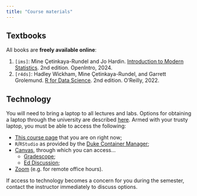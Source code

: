 ```yaml
---
title: "Course materials"
---
```


## Textbooks

All books are **freely available online**:

1.  `[ims]`: Mine Çetinkaya-Rundel and Jo Hardin. [Introduction to Modern Statistics](https://openintro-ims2.netlify.app/). 2nd edition. OpenIntro, 2024.
2.  `[r4ds]`: Hadley Wickham, Mine Çetinkaya-Rundel, and Garrett Grolemund. [R for Data Science](https://r4ds.hadley.nz/). 2nd edition. O'Reilly, 2022.

## Technology

You will need to bring a laptop to all lectures and labs. Options for obtaining a laptop through the university are described [here](https://sta199-s25.github.io/syllabus/syllabus_resources.html#course-costs). Armed with your trusty laptop, you must be able to access the following:

-   [This course page](https://sta199-s25.github.io/) that you are on right now;
-   `R`/`RStudio` as provided by the [Duke Container Manager](https://cmgr.oit.duke.edu/containers);
-   [Canvas](https://go.canvas.duke.edu/), through which you can access...
    -   [Gradescope](https://www.gradescope.com/courses/935402);
    -   [Ed Discussion](https://edstem.org/us/courses/70595/discussion);
-   [Zoom](https://duke.zoom.us/) (e.g. for remote office hours).

If access to technology becomes a concern for you during the semester, contact the instructor immediately to discuss options.
